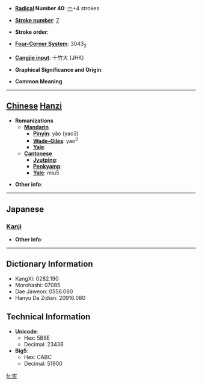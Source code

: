 * '''[[Wiktionary:Chinese radical index| Radical]] Number 40''': [[Wiktionary:Chinese radical index 宀|宀]]+4 strokes

* '''[[Wiktionary:Chinese total strokes index|Stroke number]]''': [[Wiktionary:Chinese total strokes index 7|7]]

* '''Stroke order''': 

* '''[[Wiktionary:Chinese four corner index|Four-Corner System]]''': 3043<sub>2</sub>

* '''[[Wiktionary:Chinese Cangjie index|Cangjie input]]''': 十竹大 (JHK)

* '''Graphical Significance and Origin''': 

* '''Common Meaning'''

----

== [[Chinese]] [[Hanzi]] ==

* '''Romanizations'''
** '''[[Mandarin]]'''
*** '''[[Pinyin]]''': yǎo (yao3)
*** '''[[Wade-Giles]]''': yao<sup>3</sup>
*** '''[[Yale]]''': 
** '''[[Cantonese]]'''
*** '''[[Jyutping]]''':
*** '''[[Penkyamp]]''': 
*** '''[[Yale]]''': miu5

* '''Other info''': 

----

==Japanese==
===[[Kanji]]===
{{kanji|on readings=[[えう]] (eu), [[よう]] (yō)
|kun readings=
}}

* '''Other info''':  

----

== Dictionary Information ==

* KangXi: 0282.190
* Morohashi: 07085
* Dae Jaweon: 0556.060
* Hanyu Da Zidian: 20916.080

== Technical Information ==

* '''Unicode''':
** Hex: 5B8E
** Decimal: 23438
* '''Big5''':
** Hex: CABC
** Decimal: 51900

[[fr:宎]]